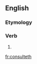 ==English==

===Etymology===
{{suffix|consult|eth|lang=en}}

===Verb===
{{head|en|verb form}}

# {{en-archaic third-person singular of|consult}}

[[fr:consulteth]]